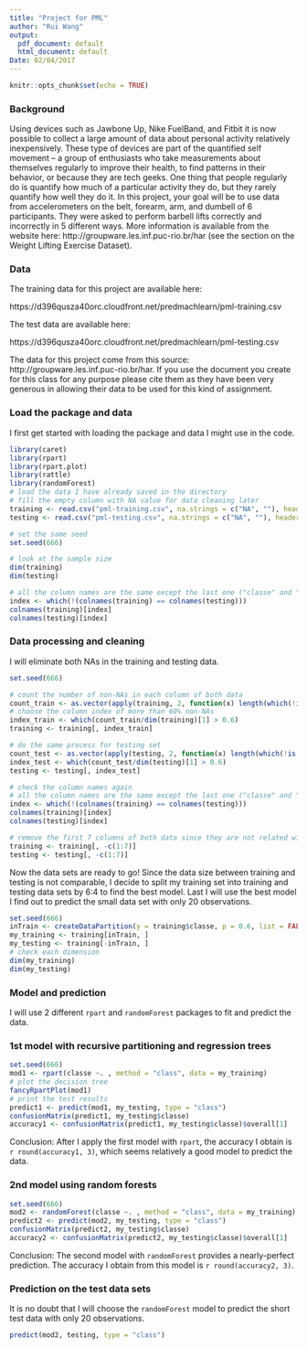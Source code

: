 ```yaml
---
title: "Project for PML"
author: "Rui Wang"
output:
  pdf_document: default
  html_document: default
Date: 02/04/2017
---
```


```r
knitr::opts_chunk$set(echo = TRUE)
```

### Background

Using devices such as Jawbone Up, Nike FuelBand, and Fitbit it is now possible to collect a large amount of data about personal activity relatively inexpensively. These type of devices are part of the quantified self movement – a group of enthusiasts who take measurements about themselves regularly to improve their health, to find patterns in their behavior, or because they are tech geeks. One thing that people regularly do is quantify how much of a particular activity they do, but they rarely quantify how well they do it. In this project, your goal will be to use data from accelerometers on the belt, forearm, arm, and dumbell of 6 participants. They were asked to perform barbell lifts correctly and incorrectly in 5 different ways. More information is available from the website here: http://groupware.les.inf.puc-rio.br/har (see the section on the Weight Lifting Exercise Dataset).

### Data

The training data for this project are available here:

https://d396qusza40orc.cloudfront.net/predmachlearn/pml-training.csv

The test data are available here:

https://d396qusza40orc.cloudfront.net/predmachlearn/pml-testing.csv


The data for this project come from this source: http://groupware.les.inf.puc-rio.br/har. If you use the document you create for this class for any purpose please cite them as they have been very generous in allowing their data to be used for this kind of assignment.

### Load the package and data

I first get started with loading the package and data I might use in the code.
```r
library(caret)
library(rpart)
library(rpart.plot)
library(rattle)
library(randomForest)
# load the data I have already saved in the directory
# fill the empty column with NA value for data cleaning later
training <- read.csv("pml-training.csv", na.strings = c("NA", ""), header = TRUE)
testing <- read.csv("pml-testing.csv", na.strings = c("NA", ""), header = TRUE)

# set the same seed
set.seed(666)

# look at the sample size
dim(training)
dim(testing)

# all the column names are the same except the last one ("classe" and "problem_id")
index <- which(!(colnames(training) == colnames(testing)))
colnames(training)[index]
colnames(testing)[index]
```

### Data processing and cleaning

I will eliminate both NAs in the training and testing data.
```r
set.seed(666)

# count the number of non-NAs in each column of both data
count_train <- as.vector(apply(training, 2, function(x) length(which(!is.na(x)))))
# choose the column index of more than 60% non-NAs
index_train <- which(count_train/dim(training)[1] > 0.6)
training <- training[, index_train]

# do the same process for testing set
count_test <- as.vector(apply(testing, 2, function(x) length(which(!is.na(x)))))
index_test <- which(count_test/dim(testing)[1] > 0.6)
testing <- testing[, index_test]

# check the column names again
# all the column names are the same except the last one ("classe" and "problem_id")
index <- which(!(colnames(training) == colnames(testing)))
colnames(training)[index]
colnames(testing)[index]

# remove the first 7 columns of both data since they are not related with the measurement data
training <- training[, -c(1:7)]
testing <- testing[, -c(1:7)]
```

Now the data sets are ready to go! Since the data size between training and testing is not comparable, I decide to split my training set into training and testing data sets by 6:4 to find the best model. Last I will use the best model I find out to predict the small data set with only 20 observations.

```r
set.seed(666)
inTrain <- createDataPartition(y = training$classe, p = 0.6, list = FALSE)
my_training <- training[inTrain, ]
my_testing <- training[-inTrain, ]
# check each dimension
dim(my_training)
dim(my_testing)
```

### Model and prediction

I will use 2 different `rpart` and `randomForest` packages to fit and predict the data.

### 1st model with recursive partitioning and regression trees

```r
set.seed(666)
mod1 <- rpart(classe ~. , method = "class", data = my_training)
# plot the decision tree
fancyRpartPlot(mod1)
# print the test results
predict1 <- predict(mod1, my_testing, type = "class")
confusionMatrix(predict1, my_testing$classe)
accuracy1 <- confusionMatrix(predict1, my_testing$classe)$overall[1]
```
Conclusion: After I apply the first model with `rpart`, the accuracy I obtain is `r round(accuracy1, 3)`, which seems relatively a good model to predict the data.

### 2nd model using random forests

```r
set.seed(666)
mod2 <- randomForest(classe ~. , method = "class", data = my_training)
predict2 <- predict(mod2, my_testing, type = "class")
confusionMatrix(predict2, my_testing$classe)
accuracy2 <- confusionMatrix(predict2, my_testing$classe)$overall[1]
```
Conclusion: The second model with `randomForest` provides a nearly-perfect prediction. The accuracy I obtain from this model is `r round(accuracy2, 3)`. 

### Prediction on the test data sets
It is no doubt that I will choose the `randomForest` model to predict the short test data with only 20 observations.
```r
predict(mod2, testing, type = "class")
```